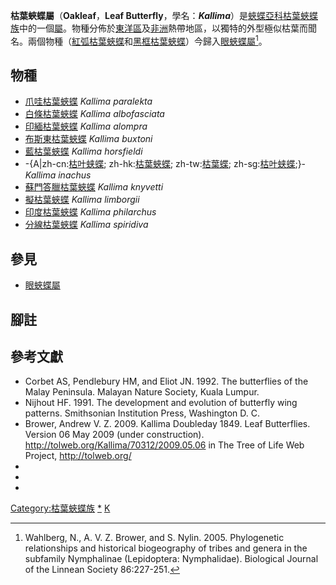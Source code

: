 {{NoteTA
|G1=Butterfly
}}
{{Automatic taxobox
| taxon = Kallima
| authority = Doubleday, [1849]
| fossil_range = {{fossilrange|31|0|earliest=42}}<small>從[[漸新世|漸新世]]至今<ref name=w2006>Wahlberg, N. 2006. That awkward age for butterflies: insights from the age of the butterfly subfamily Nymphalinae. Systematic Biology 55:703-714. {{en}}</ref></small>
| image = Kallima.philarchus ed.jpg
| image_caption = [[印度枯葉蛺蝶|印度枯葉蛺蝶]]<br />''Kallima philarchus''
| type_species = [[爪哇枯葉蛺蝶|爪哇枯葉蛺蝶]]<br />''Paphia paralekta''
| type_species_authority = Horsfield, [1829]
| subdivision_ranks = 物種
| subdivision = 
共10種，詳見正文。
| synonyms =
* ''Callima'' <small>Herrich-Schäffer 1858</small>
}}

'''枯葉蛺蝶屬'''（'''Oakleaf'''，'''Leaf Butterfly'''，學名：'''''Kallima'''''）是[[蛺蝶亞科|蛺蝶亞科]][[枯葉蛺蝶族|枯葉蛺蝶族]]中的一個[[屬|屬]]。物種分佈於[[東洋區|東洋區]]及[[非洲|非洲]]熱帶地區，以獨特的外型極似枯葉而聞名。兩個物種（[[紅弧枯葉蛺蝶|紅弧枯葉蛺蝶]]和[[黑框枯葉蛺蝶|黑框枯葉蛺蝶]]）今歸入[[眼蛺蝶屬|眼蛺蝶屬]]<ref>Wahlberg, N., A. V. Z. Brower, and S. Nylin. 2005. Phylogenetic relationships and historical biogeography of tribes and genera in the subfamily Nymphalinae (Lepidoptera: Nymphalidae). Biological Journal of the Linnean Society 86:227-251.</ref>。

== 物種 ==
* [[爪哇枯葉蛺蝶|爪哇枯葉蛺蝶]] ''Kallima paralekta''
* [[白條枯葉蛺蝶|白條枯葉蛺蝶]] ''Kallima albofasciata''
* [[印緬枯葉蛺蝶|印緬枯葉蛺蝶]] ''Kallima alompra''
* [[布斯東枯葉蛺蝶|布斯東枯葉蛺蝶]] ''Kallima buxtoni''
* [[藍枯葉蛺蝶|藍枯葉蛺蝶]] ''Kallima horsfieldi''
* -{A|zh-cn:[[枯叶蛱蝶|枯叶蛱蝶]]; zh-hk:[[枯葉蛺蝶|枯葉蛺蝶]]; zh-tw:[[枯葉蛺蝶|枯葉蝶]]; zh-sg:[[枯叶蛱蝶|枯叶蛱蝶]];}- ''Kallima inachus''
* [[蘇門答臘枯葉蛺蝶|蘇門答臘枯葉蛺蝶]] ''Kallima knyvetti''
* [[擬枯葉蛺蝶|擬枯葉蛺蝶]] ''Kallima limborgii''
* [[印度枯葉蛺蝶|印度枯葉蛺蝶]] ''Kallima philarchus''
* [[分線枯葉蛺蝶|分線枯葉蛺蝶]] ''Kallima spiridiva''

== 參見 ==
* [[眼蛺蝶屬|眼蛺蝶屬]]

== 腳註 ==
<references/>

== 參考文獻 ==
{{Commons category|  Kallima}}
{{Wikispecies| Kallima}}
* Corbet AS, Pendlebury HM, and Eliot JN. 1992. The butterflies of the Malay Peninsula. Malayan Nature Society, Kuala Lumpur.
* Nijhout HF. 1991. The development and evolution of butterfly wing patterns. Smithsonian Institution Press, Washington D. C.
* Brower, Andrew V. Z. 2009. Kallima Doubleday 1849. Leaf Butterflies. Version 06 May 2009 (under construction). http://tolweb.org/Kallima/70312/2009.05.06 {{Wayback|url=http://tolweb.org/Kallima/70312/2009.05.06 |date=20191201001431 }} in The Tree of Life Web Project, http://tolweb.org/ {{Wayback|url=http://tolweb.org/ |date=20110515100516 }}
* {{Cite book | author = 徐堉峰 | title = 《臺灣蝴蝶圖鑑．下【蛺蝶】》 | location = 台灣 | publisher = 晨星出版有限公司 | date = 2013年3月10日 | ISBN = 9789861776682 | language= zh-hant }}
* {{Cite book | author = 呂至堅、陳建仁 | title = 《蝴蝶生活史圖鑑》 | location = 台灣 | publisher = 晨星出版有限公司 | date = 2014年3月23日 | ISBN = 9789861777849 | language= zh-hant }}
* {{Cite book | author = 寿建新 周尧 李宇飞 | title = 世界蝴蝶分類名錄 | location = 中國 | publisher = 陝西科學技術出版社 | date = 2006-04-01 | ISBN = 9787536936768 | language= zh-hans }}

{{蛺蝶亞科}}
{{taxonbar}}
[[Category:枯葉蛺蝶族|Category:枯葉蛺蝶族]]
[[Category:枯葉蛺蝶屬|*]]
[[Category:1849年描述的分类群|K]]